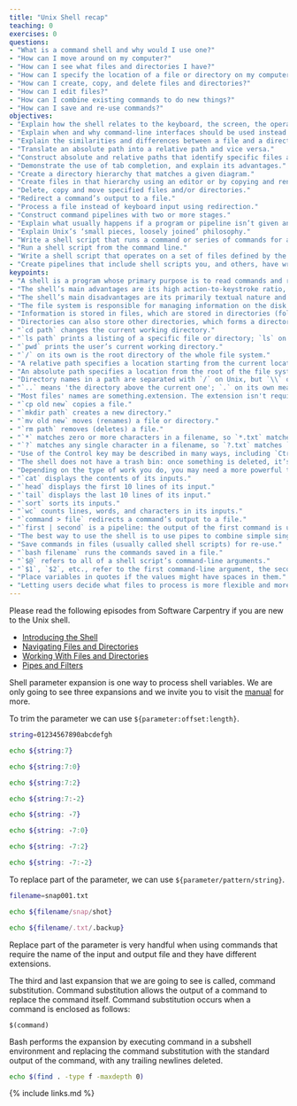 ```yaml
---
title: "Unix Shell recap"
teaching: 0
exercises: 0
questions:
- "What is a command shell and why would I use one?"
- "How can I move around on my computer?"
- "How can I see what files and directories I have?"
- "How can I specify the location of a file or directory on my computer?"
- "How can I create, copy, and delete files and directories?"
- "How can I edit files?"
- "How can I combine existing commands to do new things?"
- "How can I save and re-use commands?"
objectives:
- "Explain how the shell relates to the keyboard, the screen, the operating system, and users’ programs."
- "Explain when and why command-line interfaces should be used instead of graphical interfaces."
- "Explain the similarities and differences between a file and a directory."
- "Translate an absolute path into a relative path and vice versa."
- "Construct absolute and relative paths that identify specific files and directories."
- "Demonstrate the use of tab completion, and explain its advantages."
- "Create a directory hierarchy that matches a given diagram."
- "Create files in that hierarchy using an editor or by copying and renaming existing files."
- "Delete, copy and move specified files and/or directories."
- "Redirect a command’s output to a file."
- "Process a file instead of keyboard input using redirection."
- "Construct command pipelines with two or more stages."
- "Explain what usually happens if a program or pipeline isn’t given any input to process."
- "Explain Unix’s ‘small pieces, loosely joined’ philosophy."
- "Write a shell script that runs a command or series of commands for a fixed set of files."
- "Run a shell script from the command line."
- "Write a shell script that operates on a set of files defined by the user on the command line."
- "Create pipelines that include shell scripts you, and others, have written."
keypoints:
- "A shell is a program whose primary purpose is to read commands and run other programs."
- "The shell’s main advantages are its high action-to-keystroke ratio, its support for automating repetitive tasks, and its capacity to access networked machines."
- "The shell’s main disadvantages are its primarily textual nature and how cryptic its commands and operation can be."
- "The file system is responsible for managing information on the disk."
- "Information is stored in files, which are stored in directories (folders)."
- "Directories can also store other directories, which forms a directory tree."
- "`cd path` changes the current working directory."
- "`ls path` prints a listing of a specific file or directory; `ls` on its own lists the current working directory."
- "`pwd` prints the user’s current working directory."
- "`/` on its own is the root directory of the whole file system."
- "A relative path specifies a location starting from the current location."
- "An absolute path specifies a location from the root of the file system."
- "Directory names in a path are separated with `/` on Unix, but `\\` on Windows."
- "`..` means 'the directory above the current one'; `.` on its own means 'the current directory'."
- "Most files' names are something.extension. The extension isn't required, and doesn't guarantee anything, but is normally used to indicate the type of data in the file."
- "`cp old new` copies a file."
- "`mkdir path` creates a new directory."
- "`mv old new` moves (renames) a file or directory."
- "`rm path` removes (deletes) a file."
- "`*` matches zero or more characters in a filename, so `*.txt` matches all files ending in `.txt`."
- "`?` matches any single character in a filename, so `?.txt` matches `a.txt` but not `any.txt`."
- "Use of the Control key may be described in many ways, including `Ctrl-X`, `Control-X`, and `^X`."
- "The shell does not have a trash bin: once something is deleted, it’s really gone."
- "Depending on the type of work you do, you may need a more powerful text editor than Nano."
- "`cat` displays the contents of its inputs."
- "`head` displays the first 10 lines of its input."
- "`tail` displays the last 10 lines of its input."
- "`sort` sorts its inputs."
- "`wc` counts lines, words, and characters in its inputs."
- "`command > file` redirects a command’s output to a file."
- "`first | second` is a pipeline: the output of the first command is used as the input to the second."
- "The best way to use the shell is to use pipes to combine simple single-purpose programs (filters)."
- "Save commands in files (usually called shell scripts) for re-use."
- "`bash filename` runs the commands saved in a file."
- "`$@` refers to all of a shell script’s command-line arguments."
- "`$1`, `$2`, etc., refer to the first command-line argument, the second command-line argument, etc."
- "Place variables in quotes if the values might have spaces in them."
- "Letting users decide what files to process is more flexible and more consistent with built-in Unix commands."
---
```


Please read the following episodes from Software Carpentry if you are new to the Unix shell.

- [Introducing the Shell](http://swcarpentry.github.io/shell-novice/01-intro/index.html)
- [Navigating Files and Directories](http://swcarpentry.github.io/shell-novice/02-filedir/index.html)
- [Working With Files and Directories](http://swcarpentry.github.io/shell-novice/03-create/index.html)
- [Pipes and Filters](http://swcarpentry.github.io/shell-novice/04-pipefilter/index.html)

Shell parameter expansion is one way to process shell variables.
We are only going to see three expansions and we invite you to visit the [manual](https://www.gnu.org/software/bash/manual/html_node/Shell-Parameter-Expansion.html#Shell-Parameter-Expansion) for more.

To trim the parameter we can use `${parameter:offset:length}`.

```bash
string=01234567890abcdefgh
```

```bash
echo ${string:7}
```

```bash
echo ${string:7:0}
```

```bash
echo ${string:7:2}
```

```bash
echo ${string:7:-2}
```

```bash
echo ${string: -7}
```

    
```bash
echo ${string: -7:0}
```

```bash
echo ${string: -7:2}
```

```bash
echo ${string: -7:-2}
```

To replace part of the parameter, we can use `${parameter/pattern/string}`.

```bash
filename=snap001.txt
```

```bash
echo ${filename/snap/shot}
```

```bash
echo ${filename/.txt/.backup}
```

Replace part of the parameter is very handful when using commands that require the name of the input and output file and they have different extensions.

The third and last expansion that we are going to see is called, command substitution. Command substitution allows the output of a command to replace the command itself. Command substitution occurs when a command is enclosed as follows:

```
$(command)
```

Bash performs the expansion by executing command in a subshell environment and replacing the command substitution with the standard output of the command, with any trailing newlines deleted.


```bash
echo $(find . -type f -maxdepth 0)
```

{% include links.md %}
